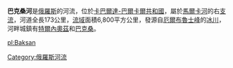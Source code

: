 '''巴克桑河'''是[[俄羅斯|俄羅斯]]的河流，位於[[卡巴爾達-巴爾卡爾共和國|卡巴爾達-巴爾卡爾共和國]]，屬於[[馬爾卡河|馬爾卡河]]的右[[支流|支流]]，河道全長173公里，[[流域|流域]]面積6,800平方公里，發源自[[厄爾布魯士峰|厄爾布魯士峰]]的[[冰川|冰川]]，河畔城鎮有[[特爾內奧茲|特爾內奧茲]]和[[巴克桑|巴克桑]]。

[[Category:俄羅斯河流|Category:俄羅斯河流]]

{{俄羅斯地理小作品}}

[[pl:Baksan|pl:Baksan]]